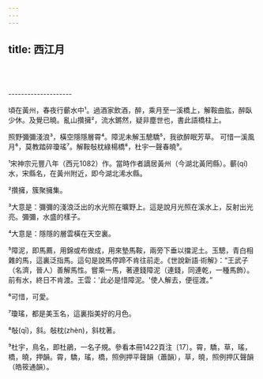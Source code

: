 ```yaml
---
---
---
```

title: 西江月
---





<br/><br/><br/>--------------------

頃在黃州，春夜行蘄水中¹。過酒家飲酒，醉，乘月至一溪橋上，解鞍曲肱，醉臥少休。及覺已曉。亂山攢擁²，流水鏘然，疑非塵世也，書此語橋柱上。

照野彌彌淺浪³，橫空隱隱層霄⁴。障泥未解玉驄驕⁵，我欲醉眠芳草。 可惜一溪風月⁶，莫教踏碎瓊瑤⁷。解鞍敧枕綠楊橋⁸，杜宇一聲春曉⁹。

¹宋神宗元豐八年（西元1082）作。當時作者謫居黃州（今湖北黃罔縣）。蘄(qí)水，宋縣名，在黃州附近，即今湖北浠水縣。

²攢擁，簇聚擁集。

³大意是：彌彌的淺浪泛出的水光照在曠野上。這是說月光照在溪水上，反射出光亮。彌彌，水盛的樣子。

⁴大意是：隱隱的層雲橫在天空裏。

⁵障泥，即馬薦，用錦或布做成，用來墊馬鞍，兩旁下垂以擋泥土。玉驄，青白相雜的馬，這裏泛指馬。這句是說馬停蹄不肯往前走。《世說新語·術解》：“王武子（名濟，晉人）善解馬性。嘗乘一馬，著連錢障泥（連錢，同連乾，一種馬飾）。前有水，終日不肯渡。王雲：'此必是惜障泥。'使人解去，便徑渡。”

⁶可惜，可愛。

⁷瓊瑤，都是美玉名，這裏指美好的月色。

⁸敧(qī)，斜。敧枕(zhèn)，斜枕著。

⁹杜宇，鳥名，即杜鵑，一名子規。參看本冊1422頁注〔17〕。霄，驕，草，瑤，橋，曉，押韻。霄，驕，瑤，橋，照例押平聲韻（蕭韻），草，曉，照例押仄聲韻（皓筱通韻）。